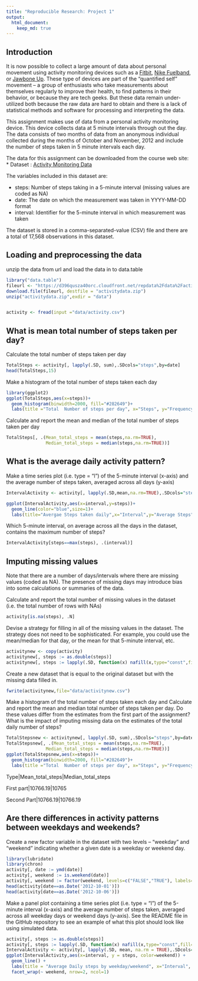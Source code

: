 ```yaml
---
title: "Reproducible Research: Project 1"
output: 
  html_document:
    keep_md: true
---
```


## Introduction

It is now possible to collect a large amount of data about personal movement using activity monitoring devices such as a [Fitbit](http://www.fitbit.com/), [Nike Fuelband](http://www.nike.com/us/en_us/c/nikeplus-fuelband), or [Jawbone Up](https://jawbone.com/up). These type of devices are part of the “quantified self” movement – a group of enthusiasts who take measurements about themselves regularly to improve their health, to find patterns in their behavior, or because they are tech geeks. But these data remain under-utilized both because the raw data are hard to obtain and there is a lack of statistical methods and software for processing and interpreting the data.

This assignment makes use of data from a personal activity monitoring device. This device collects data at 5 minute intervals through out the day. The data consists of two months of data from an anonymous individual collected during the months of October and November, 2012 and include the number of steps taken in 5 minute intervals each day.

The data for this assignment can be downloaded from the course web site:
* Dataset : [Activity Monitoring Data](https://d396qusza40orc.cloudfront.net/repdata%2Fdata%2Factivity.zip)

The variables included in this dataset are:

* steps: Number of steps taking in a 5-minute interval (missing values are coded as NA)
* date: The date on which the measurement was taken in YYYY-MM-DD format
* interval: Identifier for the 5-minute interval in which measurement was taken

The dataset is stored in a comma-separated-value (CSV) file and there are a total of 17,568 observations in this dataset. 


## Loading and preprocessing the data
unzip the data from url and load the data in to data.table

``` r
library("data.table")
fileurl <- "https://d396qusza40orc.cloudfront.net/repdata%2Fdata%2Factivity.zip"
download.file(fileurl, destfile = "activitydata.zip")
unzip("activitydata.zip",exdir = "data")


activity <- fread(input ="data/activity.csv")
```

## What is mean total number of steps taken per day?

   Calculate the total number of steps taken per day

```r
TotalSteps <- activity[, lapply(.SD, sum),.SDcols="steps",by=date]
head(TotalSteps,15)
```

   Make a histogram of the total number of steps taken each day
   
```r
library(ggplot2)
ggplot(TotalSteps,aes(x=steps))+
  geom_histogram(binwidth=2000, fill="#282649")+
  labs(title ="Total  Number of steps per day", x="Steps", y="Frequency")
```

   Calculate and report the mean and median of the total number of steps taken per day
   
```r
TotalSteps[, .(Mean_total_steps = mean(steps,na.rm=TRUE),
               Median_total_steps = median(steps,na.rm=TRUE))]
```

## What is the average daily activity pattern?

   Make a time series plot (i.e. type = "l") of the 5-minute interval (x-axis) and the average number of steps taken, averaged across all days (y-axis)
   
```r
IntervalActivity <- activity[, lapply(.SD,mean,na.rm=TRUE),.SDcols="steps", by=interval]

ggplot(IntervalActivity,aes(x=interval,y=steps))+
  geom_line(color="blue",size=1)+
  labs(title="Avergae Steps taken daily",x="Interval",y="Average Steps")
```

   Which 5-minute interval, on average across all the days in the dataset, contains the maximum number of steps?
   
``` r
IntervalActivity[steps==max(steps), .(interval)]
```

## Imputing missing values
Note that there are a number of days/intervals where there are missing values (coded as NA). The presence of missing days may introduce bias into some calculations or summaries of the data.

  Calculate and report the total number of missing values in the dataset (i.e. the total number of rows with NAs)
  
```r
activity[is.na(steps), .N]
```

  Devise a strategy for filling in all of the missing values in the dataset. The strategy does not need to be sophisticated. For example, you could use the mean/median for that day, or the mean for that 5-minute interval, etc.
  
```r
activitynew <- copy(activity)
activitynew[, steps := as.double(steps)]
activitynew[, steps := lapply(.SD, function(x) nafill(x,type="const",fill=mean(x, na.rm=TRUE))), by = interval,.SDcols = "steps"]
```

  Create a new dataset that is equal to the original dataset but with the missing data filled in.
  
```r
fwrite(activitynew,file="data/activitynew.csv")
```

   Make a histogram of the total number of steps taken each day and Calculate and report the mean and median total number of steps taken per day. Do these values differ from the estimates from the first part of the assignment? What is the impact of imputing missing data on the estimates of the total daily number of steps?
   
```r
TotalStepsnew <- activitynew[, lapply(.SD, sum),.SDcols="steps",by=date]
TotalStepsnew[, .(Mean_total_steps = mean(steps,na.rm=TRUE),
               Median_total_steps = median(steps,na.rm=TRUE))]
ggplot(TotalStepsnew,aes(x=steps))+
  geom_histogram(binwidth=2000, fill="#282649")+
  labs(title ="Total  Number of steps per day", x="Steps", y="Frequency")
```               

Type|Mean_total_steps|Median_total_steps

First part|10766.19|10765

Second Part|10766.19|10766.19



## Are there differences in activity patterns between weekdays and weekends?

   Create a new factor variable in the dataset with two levels – “weekday” and “weekend” indicating whether a given date is a weekday or weekend day.
   
``` r
library(lubridate)
library(chron)
activity[, date := ymd(date)]
activity[, weekend := is.weekend(date)]
activity[, weekend := factor(weekend, levels=c("FALSE","TRUE"), labels=c("weekday","weekend"))]
head(activity[date==as.Date('2012-10-01')])
head(activity[date==as.Date('2012-10-06')])
```

   Make a panel plot containing a time series plot (i.e. type = "l") of the 5-minute interval (x-axis) and the average number of steps taken, averaged across all weekday days or weekend days (y-axis). See the README file in the GitHub repository to see an example of what this plot should look like using simulated data.
   
```r
activity[, steps := as.double(steps)]
activity[, steps := lapply(.SD, function(x) nafill(x,type="const",fill=mean(x, na.rm=TRUE))), by = interval,.SDcols = "steps"]
IntervalActivity <- activity[, lapply(.SD, mean, na.rm = TRUE),.SDcols="steps", by= .(interval,weekend)]
ggplot(IntervalActivity,aes(x=interval, y = steps, color=weekend)) +
  geom_line() +
  labs(title = "Average Daily steps by weekday/weekend", x="Interval", y="Number of Steps")+
  facet_wrap(~ weekend, nrow=2, ncol=1)
```

